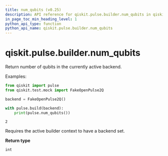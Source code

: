 ```yaml
---
title: num_qubits (v0.25)
description: API reference for qiskit.pulse.builder.num_qubits in qiskit v0.25
in_page_toc_min_heading_level: 1
python_api_type: function
python_api_name: qiskit.pulse.builder.num_qubits
---
```


<span id="qiskit-pulse-builder-num-qubits" />

# qiskit.pulse.builder.num\_qubits

<Function id="qiskit.pulse.builder.num_qubits" isDedicatedPage={true} github="https://github.com/qiskit/qiskit/tree/stable/0.17/qiskit/pulse/builder.py" signature="num_qubits()">
  Return number of qubits in the currently active backend.

  Examples:

  ```python
  from qiskit import pulse
  from qiskit.test.mock import FakeOpenPulse2Q

  backend = FakeOpenPulse2Q()

  with pulse.build(backend):
      print(pulse.num_qubits())
  ```

  ```
  2
  ```

  <Admonition title="Note" type="note">
    Requires the active builder context to have a backend set.
  </Admonition>

  **Return type**

  `int`
</Function>

